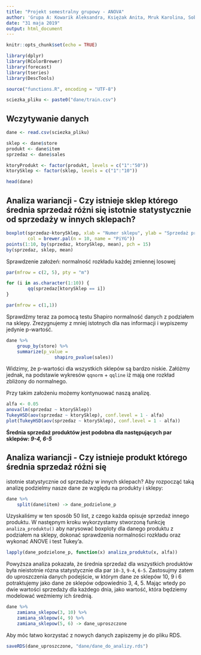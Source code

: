 ```yaml
---
title: "Projekt semestralny grupowy - ANOVA"
author: 'Grupa A: Kowarik Aleksandra, Księżak Anita, Mruk Karolina, Sobór Sandra, Stobiecka Izabela, Szymańska Joanna'
date: "31 maja 2019"
output: html_document
---
```


```r
knitr::opts_chunk$set(echo = TRUE)
```

```r
library(dplyr)
library(RColorBrewer)
library(forecast)
library(tseries)
library(DescTools)

source("functions.R", encoding = "UTF-8")

sciezka_pliku <- paste0("dane/train.csv")
```

## Wczytywanie danych

```r
dane <- read.csv(sciezka_pliku)

sklep <- dane$store
produkt <- dane$item
sprzedaz <- dane$sales

ktoryProdukt <- factor(produkt, levels = c("1":"50"))
ktorySklep <- factor(sklep, levels = c("1":"10"))

head(dane)
```

## Analiza wariancji - Czy istnieje sklep którego średnia sprzedaż różni się istotnie statystycznie od sprzedaży w innych sklepach?

```r
boxplot(sprzedaz~ktorySklep, xlab = "Numer sklepu", ylab = "Sprzedaż produktów",
        col = brewer.pal(n = 10, name = "PiYG"))
points(1:10, by(sprzedaz, ktorySklep, mean), pch = 15)
by(sprzedaz, sklep, mean)

```

Sprawdzenie założeń: normalność rozkładu każdej zmiennej losowej

```r
par(mfrow = c(2, 5), pty = "m")

for (i in as.character(1:10)) {
        qq(sprzedaz[ktorySklep == i])
}

par(mfrow = c(1,1))
```

Sprawdźmy teraz za pomocą testu Shapiro normalność danych z podziałem na sklepy. 
Zrezygnujemy z mniej istotnych dla nas informacji i wypiszemy jedynie p-wartość.

```r
dane %>% 
    group_by(store) %>%
    summarize(p_value = 
                  shapiro_pvalue(sales))
```

Widzimy, że p-wartości dla wszystkich sklepów są bardzo niskie. Załóżmy jednak,
na podstawie wykresów `qqnorm` + `qqline` iż mają one rozkład zbliżony do 
normalnego. 

Przy takim założeniu możemy kontynuować naszą analizę.

```r
alfa <- 0.05
anova(lm(sprzedaz ~ ktorySklep))
TukeyHSD(aov(sprzedaz ~ ktorySklep), conf.level = 1 - alfa)
plot(TukeyHSD(aov(sprzedaz ~ ktorySklep), conf.level = 1 - alfa))
```


**Średnia sprzedaż produktów jest podobna dla następujących par sklepów: _9-4, 6-5_ **


## Analiza wariancji - Czy istnieje produkt którego średnia sprzedaż różni się 
istotnie statystycznie od sprzedaży w innych sklepach? Aby rozpocząć taką 
analizę podzielmy nasze dane ze względu na produkty i sklepy:

```r
dane %>%
    split(dane$item) -> dane_podzielone_p
```

Uzyskaliśmy w ten sposób 50 list, z czego każda opisuje sprzedaż innego produktu.
W następnym kroku wykorzystamy stworzoną funkcję `analiza_produktu()` aby narysować 
boxploty dla danego produktu z podziałem na sklepy, dokonać sprawdzenia 
normalności rozkładu oraz wykonać ANOVE i test Tukey'a.

```r
lapply(dane_podzielone_p, function(x) analiza_produktu(x, alfa))
```

Powyższa analiza pokazała, że średnia sprzedaż dla wszystkich produktów była 
nieistotnie rózna statystycznie dla par `10-3`, `9-4`, `6-5`. Zastosujmy zatem
do uproszczenia danych podejście, w którym dane ze sklepów 10, 9 i 6 potraktujemy 
jako dane ze sklepów odpowiednio 3, 4, 5. Mając wtedy po dwie wartości sprzedaży
dla każdego dnia, jako wartość, która będziemy modelować weźmiemy ich średnią. 

```r
dane %>% 
    zamiana_sklepow(3, 10) %>%
    zamiana_sklepow(4, 9) %>%
    zamiana_sklepow(5, 6) -> dane_uproszczone
```
 
Aby móc łatwo korzystać z nowych danych zapiszemy je do pliku RDS.

```r
saveRDS(dane_uproszczone, "dane/dane_do_analizy.rds")
```

